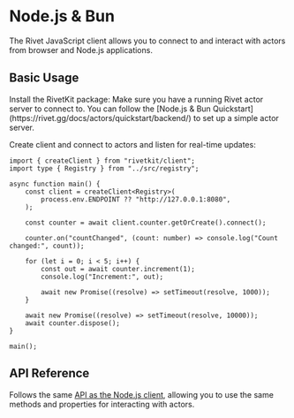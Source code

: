 

# Node.js & Bun

The Rivet JavaScript client allows you to connect to and interact with actors from browser and Node.js applications.

## Basic Usage

<Steps>
<Step title="Installation">
Install the RivetKit package:
<InstallPackage name="rivetkit" />
</Step>

<Step title="Create Client and Connect to Actor">

<Note>
  Make sure you have a running Rivet actor server to connect to. You can follow the [Node.js & Bun Quickstart](https://rivet.gg/docs/actors/quickstart/backend/) to set up a simple actor server.
</Note>

Create client and connect to actors and listen for real-time updates:

```tsx {{"title":"index.ts"}}
import { createClient } from "rivetkit/client";
import type { Registry } from "../src/registry";

async function main() {
	const client = createClient<Registry>(
		process.env.ENDPOINT ?? "http://127.0.0.1:8080",
	);

	const counter = await client.counter.getOrCreate().connect();

	counter.on("countChanged", (count: number) => console.log("Count changed:", count));

	for (let i = 0; i < 5; i++) {
		const out = await counter.increment(1);
		console.log("Increment:", out);

		await new Promise((resolve) => setTimeout(resolve, 1000));
	}

	await new Promise((resolve) => setTimeout(resolve, 10000));
	await counter.dispose();
}

main();

```
</Step>
</Steps>

## API Reference

Follows the same [API as the Node.js client](http://rivet.gg/docs/actors/clients/#actor-client), allowing you to use the same methods and properties for interacting with actors.